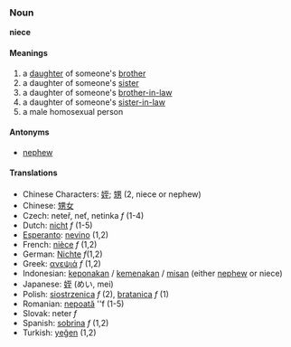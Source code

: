 ===Noun===
'''niece'''

====Meanings====
#a [[daughter]] of someone's [[brother]]
#a daughter of someone's [[sister]]
#a daughter of someone's [[brother-in-law]]
#a daughter of someone's [[sister-in-law]]
#a male homosexual person

====Antonyms====
*[[nephew]]

====Translations====
*Chinese Characters: [[姪]]; [[甥]] (2, niece or nephew)
*Chinese: [[甥女]]
*Czech: neteř, neť, netinka  ''f'' (1-4)
*Dutch: [[nicht]] ''f'' (1-5)
*[[Esperanto]]: [[nevino]] (1,2)
*French: [[nièce]] ''f'' (1,2)
*German: [[Nichte]] ''f''(1,2)
*Greek: [[ανεψιά]] ''f'' (1,2)
*Indonesian: [[keponakan]] / [[kemenakan]] / [[misan]] (either [[nephew]] or niece)
*Japanese: [[姪]] (めい, mei)
*Polish: [[siostrzenica]] ''f'' (2), [[bratanica]] ''f'' (1)
*Romanian: [[nepoată]] ''f (1-5)
*Slovak: neter  ''f''
*Spanish: [[sobrina]] ''f'' (1,2)
*Turkish: [[yeğen]] (1,2)